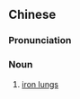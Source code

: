 {{also|铁肺}}
==Chinese==
{{zh-forms|s=铁肺}}

===Pronunciation===
{{zh-pron
|m=tiěfèi
|c=tit3 fai3
|cat=n
}}

===Noun===
{{zh-noun}}

# [[iron lungs]]
